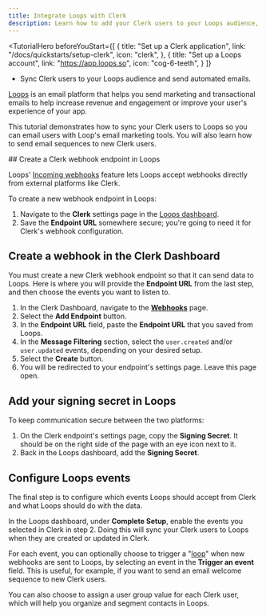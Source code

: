 ```yaml
---
title: Integrate Loops with Clerk
description: Learn how to add your Clerk users to your Loops audience, and send automated email sequences.
---
```


<TutorialHero
  beforeYouStart={[
    {
      title: "Set up a Clerk application",
      link: "/docs/quickstarts/setup-clerk",
      icon: "clerk",
    },
    {
      title: "Set up a Loops account",
      link: "https://app.loops.so",
      icon: "cog-6-teeth",
    }
  ]}
>
  - Sync Clerk users to your Loops audience and send automated emails.
</TutorialHero>

[Loops](https://loops.so) is an email platform that helps you send marketing and transactional emails to help increase revenue and engagement or improve your user's experience of your app.

This tutorial demonstrates how to sync your Clerk users to Loops so you can email users with Loop's email marketing tools. You will also learn how to send email sequences to new Clerk users.

<Steps>
  ## Create a Clerk webhook endpoint in Loops

  Loops' [Incoming webhooks](https://loops.so/docs/integrations/incoming-webhooks) feature lets Loops accept webhooks directly from external platforms like Clerk.

  To create a new webhook endpoint in Loops:

  1. Navigate to the **Clerk** settings page in the [Loops dashboard](https://app.loops.so/settings?page=clerk).
  1. Save the **Endpoint URL** somewhere secure; you're going to need it for Clerk's webhook configuration.

  ## Create a webhook in the Clerk Dashboard

  You must create a new Clerk webhook endpoint so that it can send data to Loops. Here is where you will provide the **Endpoint URL** from the last step, and then choose the events you want to listen to.

  1. In the Clerk Dashboard, navigate to the [**Webhooks**](https://dashboard.clerk.com/last-active?path=webhooks) page.
  1. Select the **Add Endpoint** button.
  1. In the **Endpoint URL** field, paste the **Endpoint URL** that you saved from Loops.
  1. In the **Message Filtering** section, select the `user.created` and/or `user.updated` events, depending on your desired setup.
  1. Select the **Create** button.
  1. You will be redirected to your endpoint's settings page. Leave this page open.

  ## Add your signing secret in Loops

  To keep communication secure between the two platforms:

  1. On the Clerk endpoint's settings page, copy the **Signing Secret**. It should be on the right side of the page with an eye icon next to it.
  1. Back in the Loops dashboard, add the **Signing Secret**.

  ## Configure Loops events

  The final step is to configure which events Loops should accept from Clerk and what Loops should do with the data.

  In the Loops dashboard, under **Complete Setup**, enable the events you selected in Clerk in step 2. Doing this will sync your Clerk users to Loops when they are created or updated in Clerk.

  For each event, you can optionally choose to trigger a "[loop](https://loops.so/docs/loop-builder)" when new webhooks are sent to Loops, by selecting an event in the **Trigger an event** field. This is useful, for example, if you want to send an email welcome sequence to new Clerk users.

  You can also choose to assign a user group value for each Clerk user, which will help you organize and segment contacts in Loops.
</Steps>
